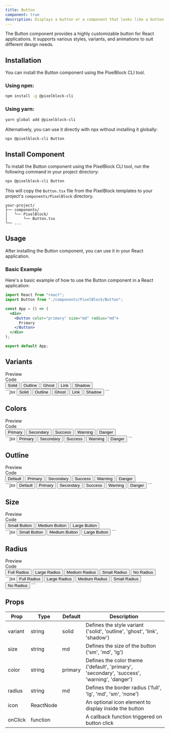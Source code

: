 ```yaml
---
title: Button
component: true
description: Displays a button or a component that looks like a button.
---
```


The Button component provides a highly customizable button for React applications. It supports various styles, variants, and animations to suit different design needs.

## Installation

You can install the Button component using the PixelBlock CLI tool.

### Using npm:

```bash
npm install -g @pixelblock-cli
```

### Using yarn:

```bash
yarn global add @pixelblock-cli
```

Alternatively, you can use it directly with npx without installing it globally:

```bash
npx @pixelblock-cli Button
```

## Install Component

To install the Button component using the PixelBlock CLI tool, run the following command in your project directory:

```bash
npx @pixelblock-cli Button
```

This will copy the `Button.tsx` file from the PixelBlock templates to your project's `components/PixelBlock` directory.

```
your-project/
├── components/
│   └── PixelBlock/
│       └── Button.tsx
└── ...
```

## Usage

After installing the Button component, you can use it in your React application.

### Basic Example

Here's a basic example of how to use the Button component in a React application:

```jsx
import React from "react";
import Button from "./components/PixelBlock/Button";

const App = () => (
  <div>
    <Button color="primary" size="md" radius="md">
      Primary
    </Button>
  </div>
);

export default App;
```

## Variants

<Tabs defaultValue="preview">
  <TabsList className="">
    <TabsTrigger value="preview">
      <div className="flex items-center [&>*]:m-0"><EyeIcon className="mr-2 h-4 w-4" />Preview</div>
    </TabsTrigger>
    <TabsTrigger value="code">
      <div className="flex items-center [&>*]:m-0"><CodeIcon className="mr-2 h-4 w-4" />Code</div>
    </TabsTrigger>
  </TabsList>
  <TabsContent value="preview">
    <div className="bg-white dark:bg-zinc-900/10 rounded-lg border dark:border-white/10 shadow-sm h-full w-full py-4 px-2">
      <div className="max-w-full py-4 px-2 w-full h-full overflow-x-auto grid grid-col-5 gap-4">
        <div className="flex gap-6 flex-wrap">
          <Button color="primary" size="md" radius="md">
            Solid
          </Button>
          <Button variant="outline" color="primary" size="md" radius="md">
            Outline
          </Button>
          <Button variant="ghost" color="primary" size="md" radius="md">
            Ghost
          </Button>
          <Button variant="link" color="primary" size="md" radius="md">
            Link
          </Button>
          <Button variant="shadow" color="primary" size="md" radius="md">
            Shadow
          </Button>
        </div>
      </div>
    </div>
  </TabsContent>
  <TabsContent value="code">
    ```jsx
    <Button variant="solid" color="primary">Solid </Button>
    <Button variant="outline" color="primary">
      Outline
    </Button>
    <Button variant="ghost" color="primary">
      Ghost
    </Button>
    <Button variant="link" color="primary">
      Link
    </Button>
    <Button variant="shadow" color="primary">
      Shadow
    </Button>
    ```
  </TabsContent>
</Tabs>

## Colors

<Tabs defaultValue="preview">
  <TabsList className="">
    <TabsTrigger value="preview">
      <div className="flex items-center [&>*]:m-0"><EyeIcon className="mr-2 h-4 w-4" />Preview</div>
    </TabsTrigger>
    <TabsTrigger value="code">
      <div className="flex items-center [&>*]:m-0"><CodeIcon className="mr-2 h-4 w-4" />Code</div>
    </TabsTrigger>
  </TabsList>
  <TabsContent value="preview">
    <div className="bg-white dark:bg-zinc-900/10 rounded-lg border dark:border-white/10 shadow-sm h-full w-full py-4 px-2">
      <div className="max-w-full py-4 px-2 w-full h-full overflow-x-auto grid grid-col-5 gap-4">
        <div className="flex gap-6 flex-wrap">
          <Button color="primary">Primary</Button>
          <Button color="secondary">Secondary</Button>
          <Button color="success">Success</Button>
          <Button color="warning">Warning</Button>
          <Button color="danger">Danger</Button>
        </div>
      </div>
    </div>
  </TabsContent>
  <TabsContent value="code">
      ```jsx
        <Button color="primary">Primary</Button>
        <Button color="secondary">Secondary</Button>
        <Button color="success">Success</Button>
        <Button color="warning">Warning</Button>
        <Button color="danger">Danger</Button>
      ```
  </TabsContent>
</Tabs>

## Outline

<Tabs defaultValue="preview">
  <TabsList className="">
    <TabsTrigger value="preview">
      <div className="flex items-center [&>*]:m-0"><EyeIcon className="mr-2 h-4 w-4" />Preview</div>
    </TabsTrigger>
    <TabsTrigger value="code">
      <div className="flex items-center [&>*]:m-0"><CodeIcon className="mr-2 h-4 w-4" />Code</div>
    </TabsTrigger>
  </TabsList>
  <TabsContent value="preview">
    <div className="bg-white dark:bg-zinc-900/10 rounded-lg border dark:border-white/10 shadow-sm h-full w-full py-4 px-2">
      <div className="max-w-full py-4 px-2 w-full h-full overflow-x-auto  gap-4">
        <div className="flex gap-6  flex-wrap">
          <Button variant="outline" color="default">
            Default
          </Button>
          <Button variant="outline" color="primary">
            Primary
          </Button>
          <Button variant="outline" color="secondary">
            Secondary
          </Button>
          <Button variant="outline" color="success">
            Success
          </Button>
          <Button variant="outline" color="warning">
            Warning
          </Button>
          <Button variant="outline" color="danger">
            Danger
          </Button>
        </div>
      </div>
    </div>
  </TabsContent>
  <TabsContent value="code">
      ```jsx
      <Button variant="outline" color="default">Default</Button>
      <Button variant="outline" color="primary">Primary</Button>
      <Button variant="outline" color="secondary">Secondary</Button>
      <Button variant="outline" color="success">Success</Button>
      <Button variant="outline" color="warning">Warning</Button>
      <Button variant="outline" color="danger">Danger</Button>
      ```
  </TabsContent>
</Tabs>

## Size

<Tabs defaultValue="preview">
  <TabsList className="">
    <TabsTrigger value="preview">
      <div className="flex items-center [&>*]:m-0"><EyeIcon className="mr-2 h-4 w-4" />Preview</div>
    </TabsTrigger>
    <TabsTrigger value="code">
      <div className="flex items-center [&>*]:m-0"><CodeIcon className="mr-2 h-4 w-4" />Code</div>
    </TabsTrigger>
  </TabsList>
  <TabsContent value="preview">
    <div className="bg-white dark:bg-zinc-900/10 rounded-lg border dark:border-white/10 shadow-sm h-full w-full py-4 px-2">
      <div className="max-w-full py-4 px-2 w-full h-full overflow-x-auto grid grid-col-5 gap-4">
        <div className="flex gap-6 flex-wrap">
          <Button size="sm" color="primary">
            Small Button
          </Button>
          <Button size="md" color="primary">
            Medium Button
          </Button>
          <Button size="lg" color="primary">
            Large Button
          </Button>
        </div>
      </div>
    </div>
  </TabsContent>
  <TabsContent value="code">
      ```jsx
      <Button size="sm" color="primary">Small Button</Button>
      <Button size="md" color="primary">Medium Button</Button>
      <Button size="lg" color="primary">Large Button</Button>
      ```
  </TabsContent>
</Tabs>

## Radius
<Tabs defaultValue="preview">
  <TabsList className="">
    <TabsTrigger value="preview">
      <div className="flex items-center [&>*]:m-0"><EyeIcon className="mr-2 h-4 w-4" />Preview</div>
    </TabsTrigger>
    <TabsTrigger value="code">
      <div className="flex items-center [&>*]:m-0"><CodeIcon className="mr-2 h-4 w-4" />Code</div>
    </TabsTrigger>
  </TabsList>
  <TabsContent value="preview">
    <div className="bg-white dark:bg-zinc-900/10 rounded-lg border dark:border-white/10 shadow-sm h-full w-full py-4 px-2">
      <div className="max-w-full py-4 px-2 w-full h-full overflow-x-auto grid grid-col-5 gap-4">
        <div className="flex gap-6 flex-wrap">
          <Button radius="full" color="primary">
            Full Radius
          </Button>
          <Button radius="lg" color="primary">
            Large Radius
          </Button>
          <Button radius="md" color="primary">
            Medium Radius
          </Button>
          <Button radius="sm" color="primary">
            Small Radius
          </Button>
          <Button radius="none" color="primary">
            No Radius
          </Button>
        </div>
      </div>
    </div>
  </TabsContent>
  <TabsContent value="code">
      ```jsx
      <Button radius="full" color="primary">Full Radius</Button>
      <Button radius="lg" color="primary">Large Radius</Button>
      <Button radius="md" color="primary">Medium Radius</Button>
      <Button radius="sm" color="primary">Small Radius</Button>
      <Button radius="none" color="primary">No Radius</Button>
      ```
  </TabsContent>
</Tabs>

## Props

| Prop    | Type      | Default | Description                                                                                 |
| ------- | --------- | ------- | ------------------------------------------------------------------------------------------- |
| variant | string    | solid   | Defines the style variant ('solid', 'outline', 'ghost', 'link', 'shadow')                   |
| size    | string    | md      | Defines the size of the button ('sm', 'md', 'lg')                                           |
| color   | string    | primary | Defines the color theme ('default', 'primary', 'secondary', 'success', 'warning', 'danger') |
| radius  | string    | md      | Defines the border radius ('full', 'lg', 'md', 'sm', 'none')                                |
| icon    | ReactNode |         | An optional icon element to display inside the button                                       |
| onClick | function  |         | A callback function triggered on button click                                               |
